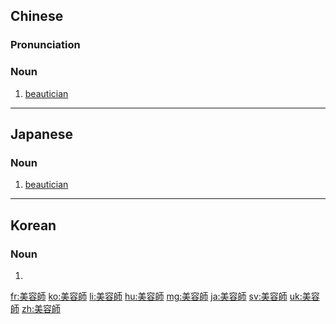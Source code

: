 {{also|美容师}}
==Chinese==
{{zh-forms|s=美容师|type=21}}

===Pronunciation===
{{zh-pron
|m=měiróngshī
|c=mei5 jung4 si1
|h=pfs=mî-yùng-sṳ̂
|mn=bí-iông-su
|cat=n
}}

===Noun===
{{zh-noun}}

# [[beautician]] {{gloss|one who does hair styling, manicures, and other beauty treatments}}

{{zh-cat|Occupations}}

----

==Japanese==
{{ja-kanjitab|び|よう|し|yomi=on}}

===Noun===
{{ja-noun|びようし}}

# [[beautician]] {{gloss|one who does hair styling, manicures, and other beauty treatments}}

----

==Korean==
{{ko-hanjatab|}}

===Noun===
{{ko-noun|hj|hangeul=미용사}}

# {{hanja form of|미용사|[[beautician]] {{gloss|one who does hair styling, manicures, and other beauty treatments}}}}

[[fr:美容師]]
[[ko:美容師]]
[[li:美容師]]
[[hu:美容師]]
[[mg:美容師]]
[[ja:美容師]]
[[sv:美容師]]
[[uk:美容師]]
[[zh:美容師]]